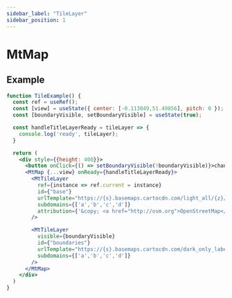 ```yaml
---
sidebar_label: "TileLayer"
sidebar_position: 1
---
```


# MtMap

## Example

```jsx live=true
function TileExample() {
  const ref = useRef();
  const [view] = useState({ center: [-0.113049,51.49856], pitch: 0 });
  const [boundaryVisible, setBoundaryVisible] = useState(true);

  const handleTitleLayerReady = tileLayer => {
    console.log('ready', tileLayer);
  }

  return (
    <div style={{height: 400}}>
      <button onClick={() => setBoundaryVisible(!boundaryVisible)}>change visible</button>
      <MtMap {...view} onReady={handleTitleLayerReady}>
        <MtTileLayer
          ref={instance => ref.current = instance}
          id={"base"}
          urlTemplate="https://{s}.basemaps.cartocdn.com/light_all/{z}/{x}/{y}.png"
          subdomains={['a','b','c','d']}
          attribution={'&copy; <a href="http://osm.org">OpenStreetMap</a> contributors, &copy; <a href="https://carto.com/">CARTO</a>'}
        />

        <MtTileLayer
          visible={boundaryVisible}
          id={"boundaries"}
          urlTemplate="https://{s}.basemaps.cartocdn.com/dark_only_labels/{z}/{x}/{y}.png"
          subdomains={['a','b','c','d']}
        />
      </MtMap>
    </div>
  )
}
```
